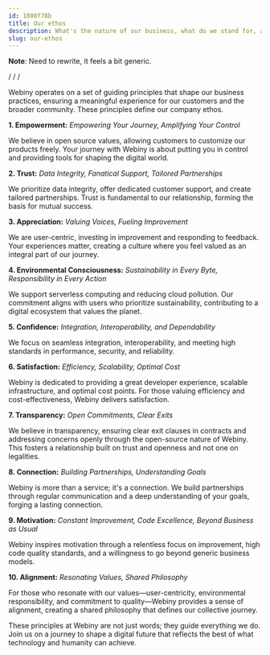 ```yaml
---
id: 1808f78b
title: Our ethos
description: What's the nature of our business, what do we stand for, and what are our values?
slug: our-ethos
---
```



**Note**: Need to rewrite, it feels a bit generic.

/ 
/
/ 

Webiny operates on a set of guiding principles that shape our business practices, ensuring a meaningful experience for our customers and the broader community. These principles define our company ethos.

**1. Empowerment:**
*Empowering Your Journey, Amplifying Your Control*

We believe in open source values, allowing customers to customize our products freely. Your journey with Webiny is about putting you in control and providing tools for shaping the digital world.

**2. Trust:**
*Data Integrity, Fanatical Support, Tailored Partnerships*

We prioritize data integrity, offer dedicated customer support, and create tailored partnerships. Trust is fundamental to our relationship, forming the basis for mutual success.

**3. Appreciation:**
*Valuing Voices, Fueling Improvement*

We are user-centric, investing in improvement and responding to feedback. Your experiences matter, creating a culture where you feel valued as an integral part of our journey.

**4. Environmental Consciousness:**
*Sustainability in Every Byte, Responsibility in Every Action*

We support serverless computing and reducing cloud pollution. Our commitment aligns with users who prioritize sustainability, contributing to a digital ecosystem that values the planet.

**5. Confidence:**
*Integration, Interoperability, and Dependability*

We focus on seamless integration, interoperability, and meeting high standards in performance, security, and reliability.

**6. Satisfaction:**
*Efficiency, Scalability, Optimal Cost*

 Webiny is dedicated to providing a great developer experience, scalable infrastructure, and optimal cost points. For those valuing efficiency and cost-effectiveness, Webiny delivers satisfaction.

**7. Transparency:**
*Open Commitments, Clear Exits*

We believe in transparency, ensuring clear exit clauses in contracts and addressing concerns openly through the open-source nature of Webiny. This fosters a relationship built on trust and openness and not one on legalities.

**8. Connection:**
*Building Partnerships, Understanding Goals*

Webiny is more than a service; it's a connection. We build partnerships through regular communication and a deep understanding of your goals, forging a lasting connection.

**9. Motivation:**
*Constant Improvement, Code Excellence, Beyond Business as Usual*

Webiny inspires motivation through a relentless focus on improvement, high code quality standards, and a willingness to go beyond generic business models.

**10. Alignment:**
*Resonating Values, Shared Philosophy*

For those who resonate with our values—user-centricity, environmental responsibility, and commitment to quality—Webiny provides a sense of alignment, creating a shared philosophy that defines our collective journey.

These principles at Webiny are not just words; they guide everything we do. Join us on a journey to shape a digital future that reflects the best of what technology and humanity can achieve.

